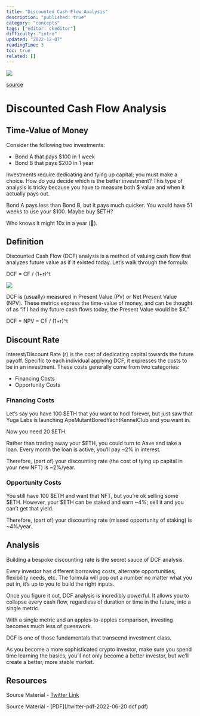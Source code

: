 ```yaml
---
title: "Discounted Cash Flow Analysis"
description: "published: true"
category: "concepts"
tags: ["editor: ckeditor"]
difficulty: "intro"
updated: "2022-12-07"
readingTime: 3
toc: true
related: []
---
```


![](/images/dcf-banner.png)

[source](https://commons.wikimedia.org/wiki/File:Economics_of_climate_change_chapter3_discounting_curves.png)

# Discounted Cash Flow Analysis

## Time-Value of Money

Consider the following two investments: 

*   Bond A that pays $100 in 1 week 
*   Bond B that pays $200 in 1 year 

Investments require dedicating and tying up capital; you must make a choice. How do you decide which is the better investment? This type of analysis is tricky because you have to measure both $ value and when it actually pays out.

Bond A pays less than Bond B, but it pays much quicker. You would have 51 weeks to use your $100. Maybe buy $ETH? 

Who knows it might 10x in a year (🫣).

## Definition

Discounted Cash Flow (DCF) analysis is a method of valuing cash flow that analyzes future value as if it existed today. Let’s walk through the formula: 

DCF = CF / (1+r)^t

![](/images/dcf-formula.jpeg)

DCF is (usually) measured in Present Value (PV) or Net Present Value (NPV). These metrics express the time-value of money, and can be thought of as “if I had my future cash flows today, the Present Value would be $X.” 

DCF = NPV = CF / (1+r)^t

## Discount Rate

Interest/Discount Rate (r) is the cost of dedicating capital towards the future payoff. Specific to each individual applying DCF, it expresses the costs to be in an investment. These costs generally come from two categories: 

*   Financing Costs 
*   Opportunity Costs

### Financing Costs

Let’s say you have 100 $ETH that you want to hodl forever, but just saw that Yuga Labs is launching ApeMutantBoredYachtKennelClub and you want in. 

Now you need 20 $ETH.

Rather than trading away your $ETH, you could turn to Aave and take a loan. Every month the loan is active, you’ll pay ~2% in interest.

Therefore, (part of) your discounting rate (the cost of tying up capital in your new NFT) is ~2%/year.

### Opportunity Costs

You still have 100 $ETH and want that NFT, but you’re ok selling some $ETH. However, your $ETH can be staked and earn ~4%; sell it and you can’t get that yield.

Therefore, (part of) your discounting rate (missed opportunity of staking) is ~4%/year.

## Analysis

Building a bespoke discounting rate is the secret sauce of DCF analysis. 

Every investor has different borrowing costs, alternate opportunities, flexibility needs, etc. The formula will pop out a number no matter what you put in, it’s up to you to build the right inputs. 

Once you figure it out, DCF analysis is incredibly powerful. It allows you to collapse every cash flow, regardless of duration or time in the future, into a single metric. 

With a single metric and an apples-to-apples comparison, investing becomes much less of guesswork. 

DCF is one of those fundamentals that transcend investment class. 

As you become a more sophisticated crypto investor, make sure you spend time learning the basics; you’ll not only become a better investor, but we’ll create a better, more stable market.

## Resources

Source Material - [Twitter Link](https://twitter.com/logarithmicrex/status/1538892387744743424)

Source Material - [PDF](/twitter-pdf-2022-06-20 dcf.pdf)
